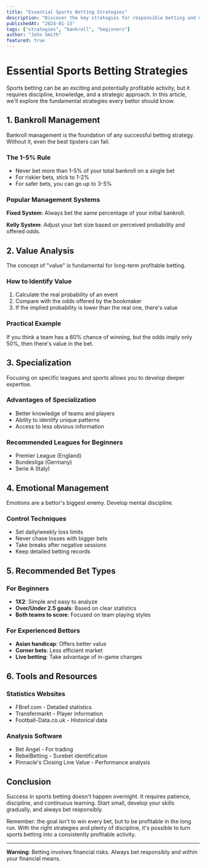 ```yaml
---
title: "Essential Sports Betting Strategies"
description: "Discover the key strategies for responsible betting and maximizing your long-term profits."
publishedAt: "2024-01-15"
tags: ["strategies", "bankroll", "beginners"]
author: "John Smith"
featured: true
---
```


# Essential Sports Betting Strategies

Sports betting can be an exciting and potentially profitable activity, but it requires discipline, knowledge, and a strategic approach. In this article, we'll explore the fundamental strategies every bettor should know.

## 1. Bankroll Management

Bankroll management is the foundation of any successful betting strategy. Without it, even the best tipsters can fail.

### The 1-5% Rule
- Never bet more than 1-5% of your total bankroll on a single bet
- For riskier bets, stick to 1-2%
- For safer bets, you can go up to 3-5%

### Popular Management Systems

**Fixed System**: Always bet the same percentage of your initial bankroll.

**Kelly System**: Adjust your bet size based on perceived probability and offered odds.

## 2. Value Analysis

The concept of "value" is fundamental for long-term profitable betting.

### How to Identify Value
1. Calculate the real probability of an event
2. Compare with the odds offered by the bookmaker
3. If the implied probability is lower than the real one, there's value

### Practical Example
If you think a team has a 60% chance of winning, but the odds imply only 50%, then there's value in the bet.

## 3. Specialization

Focusing on specific leagues and sports allows you to develop deeper expertise.

### Advantages of Specialization
- Better knowledge of teams and players
- Ability to identify unique patterns
- Access to less obvious information

### Recommended Leagues for Beginners
- Premier League (England)
- Bundesliga (Germany)
- Serie A (Italy)

## 4. Emotional Management

Emotions are a bettor's biggest enemy. Develop mental discipline.

### Control Techniques
- Set daily/weekly loss limits
- Never chase losses with bigger bets
- Take breaks after negative sessions
- Keep detailed betting records

## 5. Recommended Bet Types

### For Beginners
- **1X2**: Simple and easy to analyze
- **Over/Under 2.5 goals**: Based on clear statistics
- **Both teams to score**: Focused on team playing styles

### For Experienced Bettors
- **Asian handicap**: Offers better value
- **Corner bets**: Less efficient market
- **Live betting**: Take advantage of in-game changes

## 6. Tools and Resources

### Statistics Websites
- FBref.com - Detailed statistics
- Transfermarkt - Player information
- Football-Data.co.uk - Historical data

### Analysis Software
- Bet Angel - For trading
- RebelBetting - Surebet identification
- Pinnacle's Closing Line Value - Performance analysis

## Conclusion

Success in sports betting doesn't happen overnight. It requires patience, discipline, and continuous learning. Start small, develop your skills gradually, and always bet responsibly.

Remember: the goal isn't to win every bet, but to be profitable in the long run. With the right strategies and plenty of discipline, it's possible to turn sports betting into a consistently profitable activity.

---

**Warning**: Betting involves financial risks. Always bet responsibly and within your financial means.
